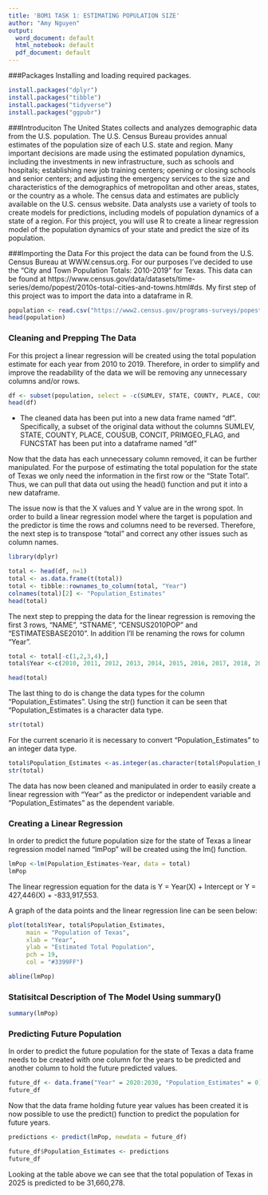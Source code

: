 ```yaml
---
title: 'BOM1 TASK 1: ESTIMATING POPULATION SIZE'
author: "Amy Nguyen"
output:
  word_document: default
  html_notebook: default
  pdf_document: default
---
```

###Packages
Installing and loading required packages.
```r

install.packages("dplyr")
install.packages("tibble")
install.packages("tidyverse")
install.packages("ggpubr")

```

###Introduciton
The United States collects and analyzes demographic data from the U.S. population. The U.S. Census Bureau provides annual estimates of the population size of each U.S. state and region. Many important decisions are made using the estimated population dynamics, including the investments in new infrastructure, such as schools and hospitals; establishing new job training centers; opening or closing schools and senior centers; and adjusting the emergency services to the size and characteristics of the demographics of metropolitan and other areas, states, or the country as a whole. The census data and estimates are publicly available on the U.S. census website. Data analysts use a variety of tools to create models for predictions, including models of population dynamics of a state of a region. For this project, you will use R to create a linear regression model of the population dynamics of your state and predict the size of its population.

###Importing the Data
For this project the data can be found from the U.S. Census Bureau at WWW.census.org. For our purposes I've decided to use the "City and Town Population Totals: 2010-2019" for Texas. This data can be found at https://www.census.gov/data/datasets/time-series/demo/popest/2010s-total-cities-and-towns.html#ds. My first step of this project was to import the data into a dataframe in R.

```r
population <- read.csv("https://www2.census.gov/programs-surveys/popest/datasets/2010-2019/cities/totals/sub-est2019_48.csv", stringsAsFactors = FALSE)
head(population)
```


### Cleaning and Prepping The Data
For this project a linear regression will be created using the total population estimate for each year from 2010 to 2019. Therefore, in order to simplify and improve the readability of the data we will be removing any unnecessary columns and/or rows. 


```r
df <- subset(population, select = -c(SUMLEV, STATE, COUNTY, PLACE, COUSUB, CONCIT, PRIMGEO_FLAG, FUNCSTAT))
head(df)
```

* The cleaned data has been put into a new data frame named "df". Specifically, a subset of the original data without the columns SUMLEV, STATE, COUNTY, PLACE, COUSUB, CONCIT, PRIMGEO_FLAG, and FUNCSTAT has been put into a dataframe named "df"

Now that the data has each unnecessary column removed, it can be further manipulated. For the purpose of estimating the total population for the state of Texas we only need the information in the first row or the "State Total". Thus, we can pull that data out using the head() function and put it into a new dataframe.

The issue now is that the X values and Y value are in the wrong spot. In order to build a linear regression model where the target is population and the predictor is time the rows and columns need to be reversed. Therefore, the next step is to transpose "total" and correct any other issues such as column names.
```r
library(dplyr)

total <- head(df, n=1)
total <- as.data.frame(t(total))
total <- tibble::rownames_to_column(total, "Year")
colnames(total)[2] <- "Population_Estimates"
head(total)
```

The next step to prepping the data for the linear regression is removing the first 3 rows, "NAME", "STNAME", "CENSUS2010POP" and "ESTIMATESBASE2010". In addition I'll be renaming the rows for column "Year". 

```r
total <- total[-c(1,2,3,4),]
total$Year <-c(2010, 2011, 2012, 2013, 2014, 2015, 2016, 2017, 2018, 2019)

head(total)
```


The last thing to do is change the data types for the column "Population_Estimates". Using the str() function it can be seen that "Population_Estimates is a character data type.

```r
str(total)
```
For the current scenario it is necessary to convert "Population_Estimates" to an integer data type.

```r
total$Population_Estimates <-as.integer(as.character(total$Population_Estimates))
str(total)
```
The data has now been cleaned and manipulated in order to easily create a linear regression with "Year" as the predictor or independent variable and "Population_Estimates" as the dependent variable. 

### Creating a Linear Regression 
In order to predict the future population size for the state of Texas a linear regression model named "lmPop" will be created using the lm() function. 
```r
lmPop <-lm(Population_Estimates~Year, data = total)
lmPop
```
The linear regression equation for the data is  Y = Year(X) + Intercept or Y = 427,446(X) + -833,917,553.

A graph of the data points and the linear regression line can be seen below:
```r
plot(total$Year, total$Population_Estimates,
     main = "Population of Texas",
     xlab = "Year",
     ylab = "Estimated Total Population",
     pch = 19,
     col = "#3399FF")

abline(lmPop)
```

### Statisitcal Description of The Model Using summary()

```r
summary(lmPop)
```


### Predicting Future Population 
In order to predict the future population for the state of Texas a data frame needs to be created with one column for the years to be predicted and another column to hold the future predicted values. 

```r
future_df <- data.frame("Year" = 2020:2030, "Population_Estimates" = 0)
future_df

```

Now that the data frame holding future year values has been created it is now possible to use the predict() function to predict the population for future years.
```r
predictions <- predict(lmPop, newdata = future_df)

future_df$Population_Estimates <- predictions
future_df

```

Looking at the table above we can see that the total population of Texas in 2025 is predicted to be 31,660,278.



